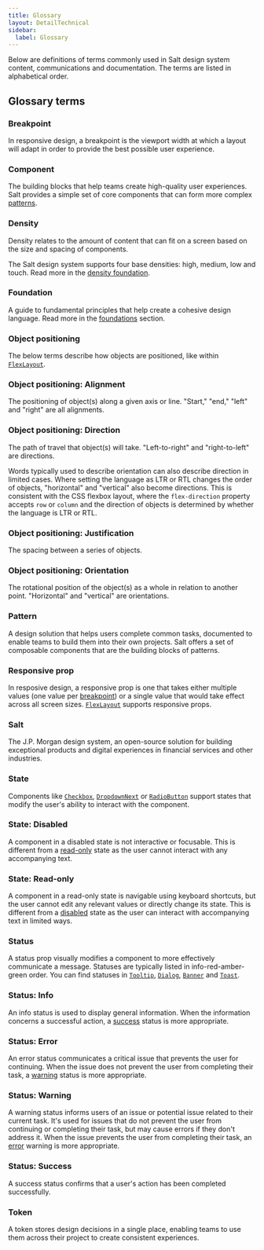```yaml
---
title: Glossary
layout: DetailTechnical
sidebar:
  label: Glossary
---
```


Below are definitions of terms commonly used in Salt design system content, communications and documentation. The terms are listed in alphabetical order.

## Glossary terms

### Breakpoint

In responsive design, a breakpoint is the viewport width at which a layout will adapt in order to provide the best possible user experience.

### Component

The building blocks that help teams create high-quality user experiences. Salt provides a simple set of core components that can form more complex [patterns](#pattern).

### Density

Density relates to the amount of content that can fit on a screen based on the size and spacing of components.

The Salt design system supports four base densities: high, medium, low and touch. Read more in the [density foundation](/salt/foundations/density).

### Foundation

A guide to fundamental principles that help create a cohesive design language. Read more in the [foundations](/salt/foundations) section.

### Object positioning

The below terms describe how objects are positioned, like within [`FlexLayout`](/salt/components/flex-layout).

### Object positioning: Alignment

The positioning of object(s) along a given axis or line. "Start," "end," "left" and "right" are all alignments.

### Object positioning: Direction

The path of travel that object(s) will take. "Left-to-right" and "right-to-left" are directions.

Words typically used to describe orientation can also describe direction in limited cases. Where setting the language as LTR or RTL changes the order of objects, "horizontal" and "vertical" also become directions. This is consistent with the CSS flexbox layout, where the `flex-direction` property accepts `row` or `column` and the direction of objects is determined by whether the language is LTR or RTL.

### Object positioning: Justification

The spacing between a series of objects.

### Object positioning: Orientation

The rotational position of the object(s) as a whole in relation to another point. "Horizontal" and "vertical" are orientations.

### Pattern

A design solution that helps users complete common tasks, documented to enable teams to build them into their own projects. Salt offers a set of composable components that are the building blocks of patterns.

### Responsive prop

In resposive design, a responsive prop is one that takes either multiple values (one value per [breakpoint](#breakpoint)) or a single value that would take effect across all screen sizes. [`FlexLayout`](/salt/components/flex-layout) supports responsive props.

### Salt

The J.P. Morgan design system, an open-source solution for building exceptional products and digital experiences in financial services and other industries.

### State

Components like [`Checkbox`](/salt/components/checkbox), [`DropdownNext`](/salt/components/dropdown) or [`RadioButton`](/salt/components/radio-button) support states that modify the user's ability to interact with the component.

### State: Disabled

A component in a disabled state is not interactive or focusable. This is different from a [read-only](#read-only) state as the user cannot interact with any accompanying text.

### State: Read-only

A component in a read-only state is navigable using keyboard shortcuts, but the user cannot edit any relevant values or directly change its state. This is different from a [disabled](#disabled) state as the user can interact with accompanying text in limited ways.

### Status

A status prop visually modifies a component to more effectively communicate a message. Statuses are typically listed in info-red-amber-green order. You can find statuses in [`Tooltip`](/salt/components/tooltip), [`Dialog`](/salt/components/dialog), [`Banner`](/salt/components/banner) and [`Toast`](/salt/components/toast).

### Status: Info

An info status is used to display general information. When the information concerns a successful action, a [success](#success) status is more appropriate.

### Status: Error

An error status communicates a critical issue that prevents the user for continuing. When the issue does not prevent the user from completing their task, a [warning](#warning) status is more appropriate.

### Status: Warning

A warning status informs users of an issue or potential issue related to their current task. It's used for issues that do not prevent the user from continuing or completing their task, but may cause errors if they don't address it. When the issue prevents the user from completing their task, an [error](#error) warning is more appropriate.

### Status: Success

A success status confirms that a user's action has been completed successfully.

### Token

A token stores design decisions in a single place, enabling teams to use them across their project to create consistent experiences.
